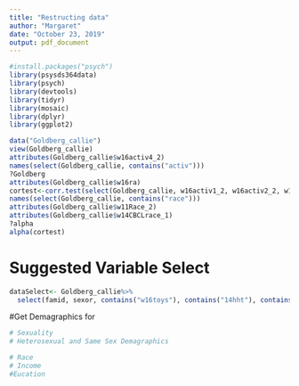 ```yaml
---
title: "Restructing data"
author: "Margaret"
date: "October 23, 2019"
output: pdf_document
---
```


```r
#install.packages("psych")
library(psysds364data)
library(psych)
library(devtools)
library(tidyr)
library(mosaic)
library(dplyr)
library(ggplot2)
```


```r
data("Goldberg_callie")
view(Goldberg_callie)
attributes(Goldberg_callie$w16activ4_2)
names(select(Goldberg_callie, contains("activ")))
?Goldberg
attributes(Goldberg_callie$w16ra)
cortest<-corr.test(select(Goldberg_callie, w16activ1_2, w16activ2_2, w16activ3_2,w16activ4_2, w16activ5_2, w16activ6_2, w16activ7_2, w16activ8_2,w16activ9_2, w16activ10_2, w16activ11_2))$r
names(select(Goldberg_callie, contains("race")))
attributes(Goldberg_callie$w11Race_2)
attributes(Goldberg_callie$w14CBCLrace_1)
?alpha
alpha(cortest)
```


# Suggested Variable Select
```r
dataSelect<- Goldberg_callie%>%
  select(famid, sexor, contains("w16toys"), contains("14hht"), contains("14chcare"))


```



#Get Demagraphics for 

```r
# Sexuality
# Heterosexual and Same Sex Demagraphics


```

```r
# Race
# Income
#Eucation

```


```r


```































